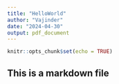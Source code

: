 ```yaml
---
title: "HelloWorld"
author: "Vajinder"
date: "2024-04-30"
output: pdf_document
---
```


```r
knitr::opts_chunk$set(echo = TRUE)
```

## This is a markdown file

